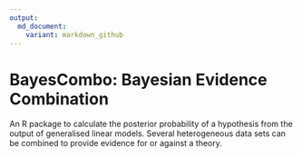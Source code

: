 ```yaml
---
output:
  md_document:
    variant: markdown_github
---
```


# BayesCombo: Bayesian Evidence Combination

An R package to calculate the posterior probability of a hypothesis from the output of generalised linear models. Several heterogeneous data sets can be combined to provide evidence for or against a theory.
